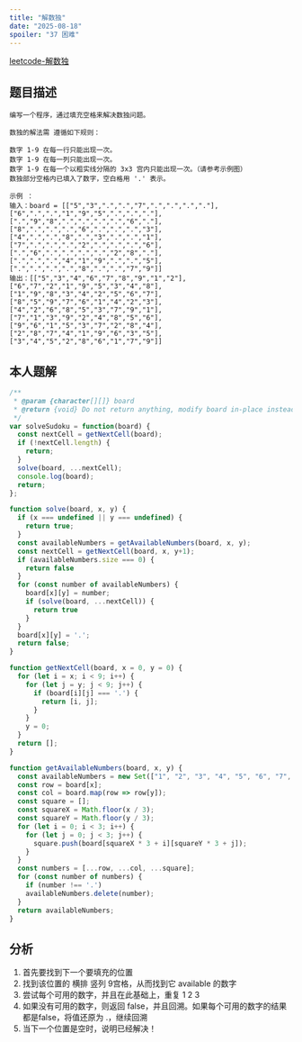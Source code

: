 ```yaml
---
title: "解数独"
date: "2025-08-18"
spoiler: "37 困难"
---
```


[leetcode-解数独](https://leetcode.cn/problems/sudoku-solver/description/)

## 题目描述

```text
编写一个程序，通过填充空格来解决数独问题。

数独的解法需 遵循如下规则：

数字 1-9 在每一行只能出现一次。
数字 1-9 在每一列只能出现一次。
数字 1-9 在每一个以粗实线分隔的 3x3 宫内只能出现一次。（请参考示例图）
数独部分空格内已填入了数字，空白格用 '.' 表示。

示例 ：
输入：board = [["5","3",".",".","7",".",".",".","."],["6",".",".","1","9","5",".",".","."],[".","9","8",".",".",".",".","6","."],["8",".",".",".","6",".",".",".","3"],["4",".",".","8",".","3",".",".","1"],["7",".",".",".","2",".",".",".","6"],[".","6",".",".",".",".","2","8","."],[".",".",".","4","1","9",".",".","5"],[".",".",".",".","8",".",".","7","9"]]
输出：[["5","3","4","6","7","8","9","1","2"],["6","7","2","1","9","5","3","4","8"],["1","9","8","3","4","2","5","6","7"],["8","5","9","7","6","1","4","2","3"],["4","2","6","8","5","3","7","9","1"],["7","1","3","9","2","4","8","5","6"],["9","6","1","5","3","7","2","8","4"],["2","8","7","4","1","9","6","3","5"],["3","4","5","2","8","6","1","7","9"]]

```

## 本人题解

```Javascript
/**
 * @param {character[][]} board
 * @return {void} Do not return anything, modify board in-place instead.
 */
var solveSudoku = function(board) {
  const nextCell = getNextCell(board);
  if (!nextCell.length) {
    return;
  }
  solve(board, ...nextCell);
  console.log(board);
  return;
};

function solve(board, x, y) {
  if (x === undefined || y === undefined) {
    return true;
  }
  const availableNumbers = getAvailableNumbers(board, x, y);
  const nextCell = getNextCell(board, x, y+1);
  if (availableNumbers.size === 0) {
    return false
  }
  for (const number of availableNumbers) {
    board[x][y] = number;
    if (solve(board, ...nextCell)) {
      return true
    }
  }
  board[x][y] = '.';
  return false;
}

function getNextCell(board, x = 0, y = 0) {
  for (let i = x; i < 9; i++) {
    for (let j = y; j < 9; j++) {
      if (board[i][j] === '.') {
        return [i, j];
      }
    }
    y = 0;
  }
  return [];
}

function getAvailableNumbers(board, x, y) {
  const availableNumbers = new Set(["1", "2", "3", "4", "5", "6", "7", "8", "9"]);
  const row = board[x];
  const col = board.map(row => row[y]);
  const square = [];
  const squareX = Math.floor(x / 3);
  const squareY = Math.floor(y / 3);
  for (let i = 0; i < 3; i++) {
    for (let j = 0; j < 3; j++) {
      square.push(board[squareX * 3 + i][squareY * 3 + j]);
    }
  }
  const numbers = [...row, ...col, ...square];
  for (const number of numbers) {
    if (number !== '.')
    availableNumbers.delete(number);
  }
  return availableNumbers;
}
```

## 分析

1. 首先要找到下一个要填充的位置
2. 找到该位置的 横排 竖列 9宫格，从而找到它 available 的数字
3. 尝试每个可用的数字，并且在此基础上，重复 1 2 3
4. 如果没有可用的数字，则返回 false，并且回溯。如果每个可用的数字的结果都是false，将值还原为 .，继续回溯
5. 当下一个位置是空时，说明已经解决！